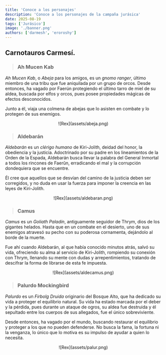 ```yaml
---
title: 'Conoce a los personajes'
description: 'Conoce a los personajes de la campaña jurásica'
date: 2025-08-19
tags: ['Jurásico']
image: './banner.png'
authors: ['darmesh', 'eroroshy']
---
```


## Carnotauros Carmesí.

>### Ah Mucen Kab

*Ah Mucen Kab*, o *Abeja* para los amigos, es un _gnomo ranger_, último miembro de una tribu que fue aniquilada por un grupo de orcos. Desde entonces, ha vagado por Faerún protegiendo el último tarro de miel de su aldea, buscada por elfos y orcos, pues posee propiedades mágicas de efectos desconocidos.

Junto a él, viaja una colmena de abejas que lo asisten en combate y lo protegen de sus enemigos.

<div style="text-align:center; width:60%; margin:0 auto;">
            ![Rex](assets/abeja.png)
        </div>

>### Aldebarán

*Aldebarán* es un _clérigo humano_ de Kiri-Jolith, deidad del honor, la obediencia y la justicia. Adoctrinado por su padre en los lineamientos de la Orden de la Espada, Aldebarán busca llevar la palabra del General Inmortal a todos los rincones de Faerûn, erradicando el mal y la corrupción dondequiera que se encuentre.

Él cree que aquellos que se desvían del camino de la justicia deben ser corregidos, y no duda en usar la fuerza para imponer la creencia en las leyes de Kiri-Jolith.


<div style="text-align:center; width:60%; margin:0 auto;">
            ![Rex](assets/aldebaran.png)
        </div>

>### Camus

*Camus* es un *Goliath Paladín*, antiguamente seguidor de Thrym, dios de los gigantes helados. Hasta que en un combate en el desierto, uno de sus enemigos atravesó su pecho con su poderosa cornamenta, dejándolo al borde de la muerte. 

Fue ahí cuando Aldebarán, al que había conocido minutos atrás, salvó su vida, ofreciendo su alma al servicio de Kiri-Jolith, rompiendo su conexión con Thrym, llenando su mente con dudas y arrepentimientos, tratando de descifrar la forma de librarse de esta fe impuesta.

<div style="text-align:center; width:60%; margin:0 auto;">
            ![Rex](assets/aldecamus.png)
        </div>

>### Palurdo Mockingbird

*Palurdo* es un *Firbolg Druida* originario del Bosque Alto, que ha dedicado su vida a proteger el equilibrio natural. Su vida ha estado marcada por el deber y la pérdida, pues durante un ataque de ogros, su aldea fue destruida y él sepultado entre los cuerpos de sus allegados, fue el único sobreviviente. 

Desde entonces, ha vagado por el mundo, buscando restaurar el equilibrio y proteger a los que no pueden defenderse. No busca la fama, la fortuna ni la venganza, lo único que lo motiva es su impulso de ayudar a quien lo necesita.

<div style="text-align:center; width:60%; margin:0 auto;">
            ![Rex](assets/palur.png)
        </div>